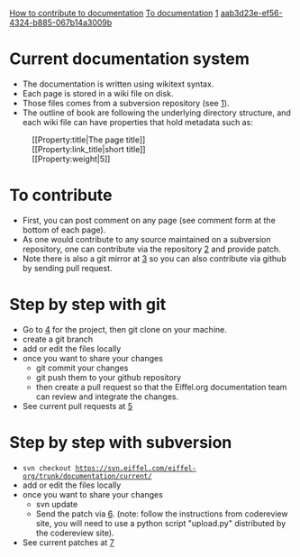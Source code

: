 [[Property:title|How to contribute to documentation]]
[[Property:link_title|To documentation]]
[[Property:weight|1]]
[[Property:uuid|aab3d23e-ef56-4324-b885-067b14a3009b]]

= Current documentation system =
* The documentation is written using wikitext syntax.
* Each page is stored in a wiki file on disk.
* Those files comes from a subversion repository (see [https://svn.eiffel.com/eiffel-org/trunk/documentation/current]).
* The outline of book are following the underlying directory structure, and each wiki file can have properties that hold metadata such as:
:<nowiki>[[Property:title|The page title]]</nowiki>
:<nowiki>[[Property:link_title|short title]]</nowiki>
:<nowiki>[[Property:weight|5]]</nowiki>

= To contribute =
* First, you can post comment on any page (see comment form at the bottom of each page).
* As one would contribute to any source maintained on a subversion repository, one can contribute via the repository [https://svn.eiffel.com/eiffel-org/trunk/documentation/current/] and provide patch.
* Note there is also a git mirror at [https://github.com/eiffelsoftware/eiffel-org] so you can also contribute via github by sending pull request.

= Step by step with git =
* Go to [https://github.com/eiffelsoftware/eiffel-org] for the project, then git clone on your machine.
* create a git branch
* add or edit the files locally
* once you want to share your changes
** git commit your changes
** git push them to your github repository
** then create a pull request so that the Eiffel.org documentation team can review and integrate the changes.
* See current pull requests at [https://github.com/EiffelSoftware/eiffel-org/pulls]

= Step by step with subversion =
* <code>svn checkout https://svn.eiffel.com/eiffel-org/trunk/documentation/current/</code>
* add or edit the files locally
* once you want to share your changes
** svn update
** Send the patch via [https://codereview.appspot.com/]. (note: follow the instructions from codereview site, you will need to use a python script "upload.py" distributed by the codereview site).
* See current patches at [https://codereview.appspot.com/search?base=https://svn.eiffel.com/eiffel-org/trunk/documentation/current/]


